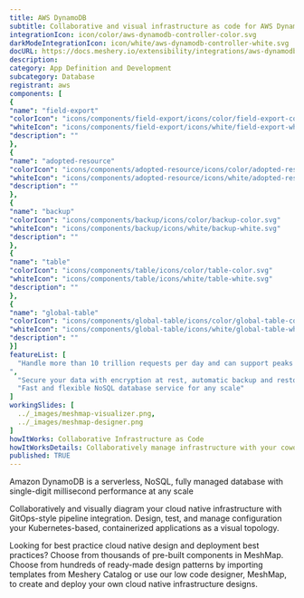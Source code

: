 ```yaml
---
title: AWS DynamoDB
subtitle: Collaborative and visual infrastructure as code for AWS DynamoDB
integrationIcon: icon/color/aws-dynamodb-controller-color.svg
darkModeIntegrationIcon: icon/white/aws-dynamodb-controller-white.svg
docURL: https://docs.meshery.io/extensibility/integrations/aws-dynamodb-controller
description: 
category: App Definition and Development
subcategory: Database
registrant: aws
components: [
{
"name": "field-export"
"colorIcon": "icons/components/field-export/icons/color/field-export-color.svg"
"whiteIcon": "icons/components/field-export/icons/white/field-export-white.svg"
"description": ""
},
{
"name": "adopted-resource"
"colorIcon": "icons/components/adopted-resource/icons/color/adopted-resource-color.svg"
"whiteIcon": "icons/components/adopted-resource/icons/white/adopted-resource-white.svg"
"description": ""
},
{
"name": "backup"
"colorIcon": "icons/components/backup/icons/color/backup-color.svg"
"whiteIcon": "icons/components/backup/icons/white/backup-white.svg"
"description": ""
},
{
"name": "table"
"colorIcon": "icons/components/table/icons/color/table-color.svg"
"whiteIcon": "icons/components/table/icons/white/table-white.svg"
"description": ""
},
{
"name": "global-table"
"colorIcon": "icons/components/global-table/icons/color/global-table-color.svg"
"whiteIcon": "icons/components/global-table/icons/white/global-table-white.svg"
"description": ""
}]
featureList: [
  "Handle more than 10 trillion requests per day and can support peaks of more than 20 million requests per second.
",
  "Secure your data with encryption at rest, automatic backup and restore, and guaranteed reliability with an SLA of up to 99.999% availability.",
  "Fast and flexible NoSQL database service for any scale"
]
workingSlides: [
  ../_images/meshmap-visualizer.png,
  ../_images/meshmap-designer.png
]
howItWorks: Collaborative Infrastructure as Code
howItWorksDetails: Collaboratively manage infrastructure with your coworkers synchronously sharing the same designs.
published: TRUE
---
```

<p>
Amazon DynamoDB is a serverless, NoSQL, fully managed database with single-digit millisecond performance at any scale
</p>
<p>
    Collaboratively and visually diagram your cloud native infrastructure with GitOps-style pipeline integration. Design, test, and manage configuration your Kubernetes-based, containerized applications as a visual topology.
</p>
<p>
    Looking for best practice cloud native design and deployment best practices? Choose from thousands of pre-built components in MeshMap. Choose from hundreds of ready-made design patterns by importing templates from Meshery Catalog or use our low code designer, MeshMap, to create and deploy your own cloud native infrastructure designs.
</p>
